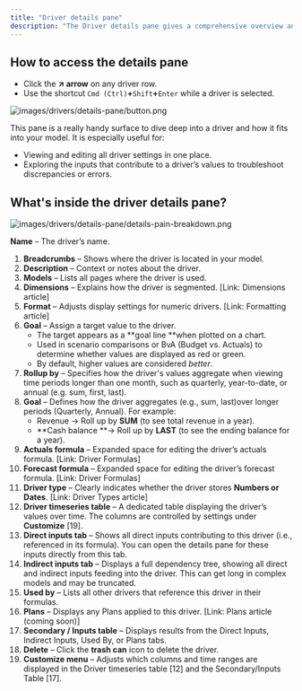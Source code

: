 ```yaml
---
title: "Driver details pane"
description: "The Driver details pane gives a comprehensive overview and editing options for your drivers. "
---
```


## **How to access the details pane**

- Click the **↗️ arrow** on any driver row.
- Use the shortcut `Cmd (Ctrl)`**+**`Shift`**+**`Enter` while a driver is selected.

![images/drivers/details-pane/button.png](/images/drivers/details-pane/button.png)

This pane is a really handy surface to dive deep into a driver and how it fits into your model. It is especially useful for:

- Viewing and editing all driver settings in one place.
- Exploring the inputs that contribute to a driver’s values to troubleshoot discrepancies or errors.

## **What's inside the driver details pane?**

![images/drivers/details-pane/details-pain-breakdown.png](/images/drivers/details-pane/details-pain-breakdown.png)

**Name** – The driver’s name.

 1. **Breadcrumbs** – Shows where the driver is located in your model.
 2. **Description** – Context or notes about the driver.
 3. **Models** – Lists all pages where the driver is used.
 4. **Dimensions** – Explains how the driver is segmented. \[Link: Dimensions article\]
 5. **Format** – Adjusts display settings for numeric drivers. \[Link: Formatting article\]
 6. **Goal** – Assign a target value to the driver.
    - The target appears as a \*\*goal line \*\*when plotted on a chart.
    - Used in scenario comparisons or BvA (Budget vs. Actuals) to determine whether values are displayed as red or green.
    - By default, higher values are considered _better_.
 7. **Rollup by** – Specifies how the driver's values aggregate when viewing time periods longer than one month, such as quarterly, year-to-date, or annual (e.g. sum, first, last).
 8. **Goal** – Defines how the driver aggregates (e.g., sum, last)over longer periods (Quarterly, Annual). For example:
    - Revenue → Roll up by **SUM** (to see total revenue in a year).
    - \*\*Cash balance \*\*→ Roll up by **LAST** (to see the ending balance for a year).
 9. **Actuals formula** – Expanded space for editing the driver’s actuals formula. \[Link: Driver Formulas\]
10. **Forecast formula** – Expanded space for editing the driver’s forecast formula. \[Link: Driver Formulas\]
11. **Driver type** – Clearly indicates whether the driver stores **Numbers or Dates**. \[Link: Driver Types article\]
12. **Driver timeseries table** – A dedicated table displaying the driver’s values over time. The columns are controlled by settings under **Customize** \[19\].
13. **Direct inputs tab** – Shows all direct inputs contributing to this driver (i.e., referenced in its formula). You can open the details pane for these inputs directly from this tab.
14. **Indirect inputs tab** – Displays a full dependency tree, showing all direct and indirect inputs feeding into the driver. This can get long in complex models and may be truncated.
15. **Used by** – Lists all other drivers that reference this driver in their formulas.
16. **Plans** – Displays any Plans applied to this driver. \[Link: Plans article (coming soon)\]
17. **Secondary / Inputs table** – Displays results from the Direct Inputs, Indirect Inputs, Used By, or Plans tabs.
18. **Delete** – Click the **trash can** icon to delete the driver.
19. **Customize menu** – Adjusts which columns and time ranges are displayed in the Driver timeseries table \[12\] and the Secondary/Inputs Table \[17\].